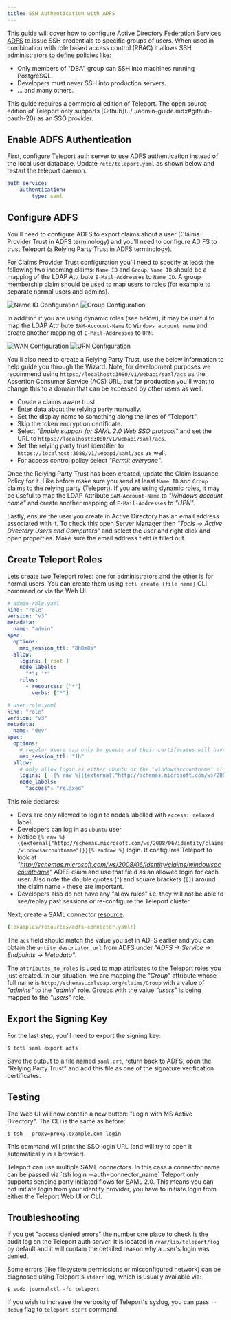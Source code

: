 ```yaml
---
title: SSH Authentication with ADFS
---
```


This guide will cover how to configure Active Directory Federation Services
[ADFS](https://en.wikipedia.org/wiki/Active_Directory_Federation_Services) to issue
SSH credentials to specific groups of users. When used in combination with role
based access control (RBAC) it allows SSH administrators to define policies
like:

* Only members of "DBA" group can SSH into machines running PostgreSQL.
* Developers must never SSH into production servers.
* ... and many others.

<Admonition type="warning" title="Version Warning">
This guide requires a commercial edition of Teleport. The open source
edition of Teleport only supports [Github](../../admin-guide.mdx#github-oauth-20) as
an SSO provider.
</Admonition>

## Enable ADFS Authentication

First, configure Teleport auth server to use ADFS authentication instead of the local
user database. Update `/etc/teleport.yaml` as shown below and restart the
teleport daemon.

```yaml
auth_service:
    authentication:
        type: saml
```

## Configure ADFS

You'll need to configure ADFS to export claims about a user (Claims Provider
Trust in ADFS terminology) and you'll need to configure AD FS to trust
Teleport (a Relying Party Trust in ADFS terminology).

For Claims Provider Trust configuration you'll need to specify at least the
following two incoming claims: `Name ID` and `Group`. `Name ID` should be a
mapping of the LDAP Attribute `E-Mail-Addresses` to `Name ID`. A group
membership claim should be used to map users to roles (for example to
separate normal users and admins).

![Name ID Configuration](../../../img/adfs-1.png)
![Group Configuration](../../../img/adfs-2.png)

In addition if you are using dynamic roles (see below), it may be useful to map
the LDAP Attribute `SAM-Account-Name` to `Windows account name` and create
another mapping of `E-Mail-Addresses` to `UPN`.

![WAN Configuration](../../../img/adfs-3.png)
![UPN Configuration](../../../img/adfs-4.png)

You'll also need to create a Relying Party Trust, use the below information to
help guide you through the Wizard. Note, for development purposes we recommend
using `https://localhost:3080/v1/webapi/saml/acs` as the Assertion Consumer
Service (ACS) URL, but for production you'll want to change this to a domain
that can be accessed by other users as well.

* Create a claims aware trust.
* Enter data about the relying party manually.
* Set the display name to something along the lines of "Teleport".
* Skip the token encryption certificate.
* Select _"Enable support for SAML 2.0 Web SSO protocol"_ and set the URL to `https://localhost:3080/v1/webapi/saml/acs`.
* Set the relying party trust identifier to `https://localhost:3080/v1/webapi/saml/acs` as well.
* For access control policy select _"Permit everyone"_.

Once the Relying Party Trust has been created, update the Claim Issuance Policy
for it. Like before make sure you send at least `Name ID` and `Group` claims to the
relying party (Teleport). If you are using dynamic roles, it may be useful to
map the LDAP Attribute `SAM-Account-Name` to _"Windows account name"_ and create
another mapping of `E-Mail-Addresses` to _"UPN"_.

Lastly, ensure the user you create in Active Directory has an email address
associated with it. To check this open Server Manager then
_"Tools -> Active Directory Users and Computers"_ and select the user and right
click and open properties. Make sure the email address field is filled out.

## Create Teleport Roles

Lets create two Teleport roles: one for administrators and the other is for
normal users. You can create them using `tctl create {file name}` CLI command
or via the Web UI.

```yaml
# admin-role.yaml
kind: "role"
version: "v3"
metadata:
  name: "admin"
spec:
  options:
    max_session_ttl: "8h0m0s"
  allow:
    logins: [ root ]
    node_labels:
      "*": "*"
    rules:
      - resources: ["*"]
        verbs: ["*"]
```

```yaml
# user-role.yaml
kind: "role"
version: "v3"
metadata:
  name: "dev"
spec:
  options:
    # regular users can only be guests and their certificates will have a TTL of 1 hour:
    max_session_ttl: "1h"
  allow:
    # only allow login as either ubuntu or the 'windowsaccountname' claim
    logins: [ '{% raw %}{{external["http://schemas.microsoft.com/ws/2008/06/identity/claims/windowsaccountname"]}}{% endraw %}', ubuntu ]
    node_labels:
      "access": "relaxed"
```

This role declares:

* Devs are only allowed to login to nodes labelled with `access: relaxed` label.
* Developers can log in as `ubuntu` user
* Notice `{% raw %}{{external["http://schemas.microsoft.com/ws/2008/06/identity/claims/windowsaccountname"]}}{% endraw %}` login. It configures Teleport to look at
  _"http://schemas.microsoft.com/ws/2008/06/identity/claims/windowsaccountname"_ ADFS claim and use that field as an allowed login for each user.
  Also note the double quotes (`"`) and square brackets (`[]`) around the claim name - these are important.
* Developers also do not have any "allow rules" i.e. they will not be able to
  see/replay past sessions or re-configure the Teleport cluster.

Next, create a SAML connector [resource](../../admin-guide.mdx#resources):

```yaml
{!examples/resources/adfs-connector.yaml!}
```


The `acs` field should match the value you set in ADFS earlier and you can
obtain the `entity_descriptor_url` from ADFS under _"ADFS -> Service -> Endpoints -> Metadata"_.

The `attributes_to_roles` is used to map attributes to the Teleport roles you
just created. In our situation, we are mapping the _"Group"_ attribute whose full
name is `http://schemas.xmlsoap.org/claims/Group` with a value of _"admins"_
to the _"admin"_ role. Groups with the value _"users"_ is being mapped to the
_"users"_ role.

## Export the Signing Key

For the last step, you'll need to export the signing key:

```bsh
$ tctl saml export adfs
```

Save the output to a file named `saml.crt`, return back to ADFS, open the
"Relying Party Trust" and add this file as one of the signature verification
certificates.

## Testing

The Web UI will now contain a new button: "Login with MS Active Directory". The CLI is
the same as before:

```bsh
$ tsh --proxy=proxy.example.com login
```

This command will print the SSO login URL (and will try to open it
automatically in a browser).

<Admonition type="tip" title="Tip">
Teleport can use multiple SAML connectors. In this case a connector name
can be passed via `tsh login --auth=connector_name`
</Admonition>

<Admonition type="note" title="IMPORTANT">
Teleport only supports sending party initiated flows for SAML 2.0. This
means you can not initiate login from your identity provider, you have to
initiate login from either the Teleport Web UI or CLI.
</Admonition>

## Troubleshooting

If you get "access denied errors" the number one place to check is the audit
log on the Teleport auth server. It is located in `/var/lib/teleport/log` by
default and it will contain the detailed reason why a user's login was denied.

Some errors (like filesystem permissions or misconfigured network) can be
diagnosed using Teleport's `stderr` log, which is usually available via:

```bsh
$ sudo journalctl -fu teleport
```

If you wish to increase the verbosity of Teleport's syslog, you can pass
`--debug` flag to `teleport start` command.

